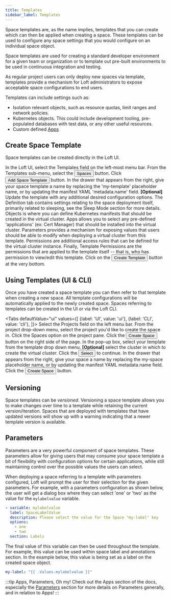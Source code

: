```yaml
---
title: Templates
sidebar_label: Templates
---
```



Space templates are, as the name implies, templates that you can create which can then
be applied when creating a space. These templates can be used to configure any space settings that
you would configure on an individual space object.

Space templates are used for creating a standard developer environment for a
given team or organization or to template out pre-built environments to be used in continuous
integration and testing.

As regular project users can only deploy new spaces via template, templates provide a mechanism
for Loft administrators to expose acceptable space configurations to end users.

Templates can include settings such as:

- Isolation relevant objects, such as resource quotas, limit ranges and network policies.
- Kubernetes objects. This could include development tooling, pre-populated databases with test data, or any other useful resources.
- Custom defined [Apps](../apps/what-are-apps?)

## Create Space Template

Space templates can be created directly in the Loft UI.

<Flow id="create-space-template-ui">
    <Step>
        In the Loft UI, select the <NavStep>Templates</NavStep> field on the left-most menu bar.
    </Step>
    <Step>
        From the Templates sub-menu, select the <Button>Spaces</Button> button.
    </Step>
    <Step>
        Click <Button>Add Space Template</Button> button.
    </Step>
    <Step>
        In the drawer that appears from the right, give your space template a
        name by replacing the 'my-template' placeholder name, or by updating the
        manifest YAML 'metadata.name' field.
    </Step>
    <Step>
        <b>[Optional]</b> Update the template with any additional desired
        configuration options.
        <Flow id="create-space-template-optional-ui">
            <Step>
                The <Label>Definition</Label> tab contains settings relating to the space
                deployment itself, primarily related to sleeping, see the Sleep Mode section for
                more details.
            </Step>
            <Step>
                <Label>Objects</Label> is where you can define Kubernetes manifests that should be
                created in the virtual cluster.
            </Step>
            <Step>
                <Label>Apps</Label> allows you to select any pre-defined 'applications' (ex: Cert
                Manager) that should be installed into the virtual cluster.
            </Step>
            <Step>
                <Label>Parameters</Label> provides a mechanism for exposing values that users should
                be able to modify when deploying a virtual cluster from this template.
            </Step>
            <Step>
                <Label>Permissions</Label> are additional access rules that can be defined for the
                virtual cluster instance.
            </Step>
            <Step>
                Finally, <Label>Template Permissions</Label> are the permissions that are applied to
                the template itself -- that is, who has permission to view/edit this template.
            </Step>
        </Flow>
    </Step>
    <Step>
        Click on the <Button>Create Template</Button> button at the very bottom.
    </Step>
</Flow>


## Using Templates (UI & CLI)

Once you have created a space template you can then refer to that template when
creating a new space. All template configurations will be automatically applied to the
newly created space. Spaces referring to templates can be created in the UI
or via the Loft CLI.

<Tabs
    defaultValue="ui"
    values={[
        {label: 'UI', value: 'ui'},
        {label: 'CLI', value: 'cli'},
    ]}>
    <TabItem value="ui">
        <Flow id="use-space-template-ui">
            <Step>
                Select the <NavStep>Projects</NavStep> field on the left menu bar.
            </Step>
            <Step>
                From the project drop-down menu, select the project you'd like to create the
                space in.
            </Step>
            <Step>
                Click the <NavStep>Spaces</NavStep> option on the project pane.
            </Step>
            <Step>
                Click the <Button>Create Space</Button> button on the right side of
                the page.
            </Step>
            <Step>
                In the pop-up box, select your template from the template drop down menu.
            </Step>
            <Step>
                <b>[Optional]</b> select the cluster in which to create the virtual cluster.
            </Step>
            <Step>
                Click the <Button>Select</Button> to continue.
            </Step>
            <Step>
                In the drawer that appears from the right, give your space a name by
                replacing the <Label>my-space</Label> placeholder name, or by updating the
                manifest YAML <Label>metadata.name</Label> field.
            </Step>
            <Step>
                Click the <Button>Create Space</Button> button.
            </Step>
        </Flow>
    </TabItem>
    <TabItem value="cli">
        <PartialSpaceTemplateInstantiateCLI/>
    </TabItem>
</Tabs>


## Versioning

Space templates can be <i>versioned</i>. Versioning a space template allows you
to make changes over time to a template while retaining the current version/iteration. Spaces that
are deployed with templates that have updated versions will show up with a warning indicating
that a newer template version is available.


## Parameters

Parameters are a very powerful component of space templates. These parameters allow
for giving users that may consume your space template a bit of flexibility with
configuration options for certain applications, while still maintaining control over the
possible values the users can select.

When deploying a space referring to a template with parameters configured, Loft will
prompt the user for their selection for the given parameters. For example, with a parameters
configuration as shown below, the user will get a dialog box where they can select 'one' or
'two' as the value for the `mylabelvalue` variable.

```yaml
- variable: mylabelvalue
  label: SpaceLabelValue
  description: Please select the value for the Space "my-label" key
  options:
    - one
    - two
  section: Labels
```

The final value of this variable can then be used throughout the template. For example, this
value can be used within space label and annotations section. In the example below, this value
is being set as a label on the created space object.

```yaml
my-label: "{{ .Values.mylabelvalue }}"
```

:::tip Apps, Parameters, Oh my!
Check out the Apps section of the docs, especially the [Parameters](../apps/parameters) section for
more details on Parameters generally, and in relation to Apps!
:::